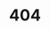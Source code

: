 ---
title: "404"
template: splash
editUrl: false
lastUpdated: false
prev: false
next: false
hero:
  title: "404"
  tagline: Lock Error = "Page Not Found"
  image:
    file: ../workspaces/SkyScript-Docs/src/assets/error.png
---